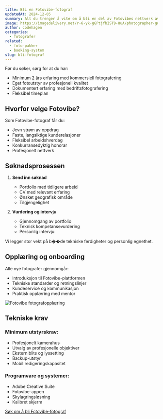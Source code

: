 ```yaml
---
title: Bli en Fotovibe-fotograf
updatedAt: 2024-12-05
summary: Alt du trenger å vite om å bli en del av Fotovibes nettverk av profesjonelle fotografer.
image: https://imagedelivery.net/r-6-yk-gGPtjfbIST9-8uA/photographer-guide/public
author: codehagen
categories:
  - fotografer
related:
  - foto-pakker
  - booking-system
slug: bli-fotograf
---
```


<Prerequisites>
Før du søker, sørg for at du har:

- Minimum 2 års erfaring med kommersiell fotografering
- Eget fotoutstyr av profesjonell kvalitet
- Dokumentert erfaring med bedriftsfotografering
- Fleksibel timeplan
</Prerequisites>

## Hvorfor velge Fotovibe?

Som Fotovibe-fotograf får du:
- Jevn strøm av oppdrag
- Faste, langsiktige kunderelasjoner
- Fleksibel arbeidshverdag
- Konkurransedyktig honorar
- Profesjonelt nettverk

## Søknadsprosessen

1. **Send inn søknad**
   - Portfolio med tidligere arbeid
   - CV med relevant erfaring
   - Ønsket geografisk område
   - Tilgjengelighet

2. **Vurdering og intervju**
   - Gjennomgang av portfolio
   - Teknisk kompetansevurdering
   - Personlig intervju

<Note variant="info">
  Vi legger stor vekt på b��de tekniske ferdigheter og personlig egnethet.
</Note>

## Opplæring og onboarding

Alle nye fotografer gjennomgår:
- Introduksjon til Fotovibe-plattformen
- Tekniske standarder og retningslinjer
- Kundeservice og kommunikasjon
- Praktisk opplæring med mentor

<Image
  alt="Fotovibe fotografopplæring"
  src="https://imagedelivery.net/r-6-yk-gGPtjfbIST9-8uA/photographer-training/public"
  width={1200}
  height={600}
/>

## Tekniske krav

### Minimum utstyrskrav:
- Profesjonelt kamerahus
- Utvalg av profesjonelle objektiver
- Ekstern blits og lyssetting
- Backup-utstyr
- Mobil redigeringskapasitet

### Programvare og systemer:
- Adobe Creative Suite
- Fotovibe-appen
- Skylagringsløsning
- Kalibret skjerm

[Søk om å bli Fotovibe-fotograf](https://fotovibe.no/bli-fotograf) 